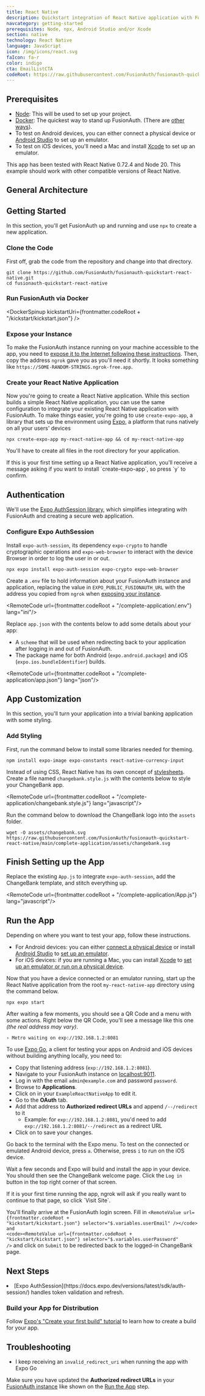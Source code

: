 ```yaml
---
title: React Native
description: Quickstart integration of React Native application with FusionAuth
navcategory: getting-started
prerequisites: Node, npx, Android Studio and/or Xcode
section: native
technology: React Native
language: JavaScript
icon: /img/icons/react.svg
faIcon: fa-r
color: indigo
cta: EmailListCTA
codeRoot: https://raw.githubusercontent.com/FusionAuth/fusionauth-quickstart-react-native/main/
---
```


<Intro technology={frontmatter.technology}
       repositoryUrl="https://github.com/FusionAuth/fusionauth-quickstart-react-native"/>

## Prerequisites

- [Node](https://nodejs.org): This will be used to set up your project.
- [Docker](https://www.docker.com): The quickest way to stand up FusionAuth. (There are [other ways](/docs/get-started/download-and-install/)).
- To test on Android devices, you can either connect a physical device or [Android Studio](https://developer.android.com/studio) to set up an emulator.
- To test on iOS devices, you'll need a Mac and install [Xcode](https://developer.apple.com/xcode/) to set up an emulator.

This app has been tested with React Native 0.72.4 and Node 20. This example should work with other compatible versions of React Native.

## General Architecture

<LoginArchitectureWeb />

## Getting Started

In this section, you'll get FusionAuth up and running and use `npx` to create a new application.

### Clone the Code

First off, grab the code from the repository and change into that directory.

```
git clone https://github.com/FusionAuth/fusionauth-quickstart-react-native.git
cd fusionauth-quickstart-react-native
```

### Run FusionAuth via Docker

<DockerSpinup kickstartUri={frontmatter.codeRoot + "/kickstart/kickstart.json"} />

### Expose your Instance

To make the FusionAuth instance running on your machine accessible to the app, you need to [expose it to the Internet following these instructions](/docs/get-started/download-and-install/development/exposing-instance). Then, copy the address `ngrok` gave you as you'll need it shortly. It looks something like `https://SOME-RANDOM-STRINGS.ngrok-free.app`.

### Create your React Native Application

Now you're going to create a React Native application. While this section builds a simple React Native application, you can use the same configuration to integrate your existing React Native application with FusionAuth.
To make things easier, you're going to use `create-expo-app`, a library that sets up the environment using [Expo](https://docs.expo.dev/), a platform that runs natively on all your users' devices

```shell
npx create-expo-app my-react-native-app && cd my-react-native-app
```

You'll have to create all files in the root directory for your application.

<Aside type="note">
  If this is your first time setting up a React Native application, you'll receive a message asking if you want to install `create-expo-app`, so press `y` to confirm.
</Aside>

## Authentication

We'll use the [Expo AuthSession library](https://docs.expo.dev/versions/latest/sdk/auth-session/), which simplifies integrating with FusionAuth and creating a secure web application.

### Configure Expo AuthSession

Install `expo-auth-session`, its dependency `expo-crypto` to handle cryptographic operations and `expo-web-browser` to interact with the device Browser in order to log the user in or out.

```shell
npx expo install expo-auth-session expo-crypto expo-web-browser
```

Create a `.env` file to hold information about your FusionAuth instance and application, replacing the value in `EXPO_PUBLIC_FUSIONAUTH_URL` with the address you copied from `ngrok` when [exposing your instance](#expose-your-instance).

<RemoteCode url={frontmatter.codeRoot + "/complete-application/.env"}
            lang="ini"/>

Replace `app.json` with the contents below to add some details about your app:
- A `scheme` that will be used when redirecting back to your application after logging in and out of FusionAuth.
- The package name for both Android (`expo.android.package`) and iOS (`expo.ios.bundleIdentifier`) builds.

<RemoteCode url={frontmatter.codeRoot + "/complete-application/app.json"}
            lang="json"/>

## App Customization

In this section, you'll turn your application into a trivial banking application with some styling.

### Add Styling

First, run the command below to install some libraries needed for theming.

```shell
npm install expo-image expo-constants react-native-currency-input
```

Instead of using CSS, React Native has its own concept of [stylesheets](https://reactnative.dev/docs/stylesheet). Create a file named `changebank.style.js` with the contents below to style your ChangeBank app.

<RemoteCode url={frontmatter.codeRoot + "/complete-application/changebank.style.js"}
            lang="javascript"/>

Run the command below to download the ChangeBank logo into the `assets` folder.

```shell
wget -O assets/changebank.svg https://raw.githubusercontent.com/FusionAuth/fusionauth-quickstart-react-native/main/complete-application/assets/changebank.svg
```

## Finish Setting up the App

Replace the existing `App.js` to integrate `expo-auth-session`, add the ChangeBank template, and stitch everything up.

<RemoteCode url={frontmatter.codeRoot + "/complete-application/App.js"}
            lang="javascript"/>

## Run the App

Depending on where you want to test your app, follow these instructions.
- For Android devices: you can either [connect a physical device](https://developer.android.com/studio/run/device) or install [Android Studio](https://developer.android.com/studio) to [set up an emulator](https://developer.android.com/studio/run/emulator).
- For iOS devices: if you are running a Mac, you can install [Xcode](https://developer.apple.com/xcode/) to [set up an emulator or run on a physical device](https://developer.apple.com/documentation/xcode/running-your-app-in-simulator-or-on-a-device/).

Now that you have a device connected or an emulator running, start up the React Native application from the root `my-react-native-app` directory using the command below.

```shell
npx expo start
```

After waiting a few moments, you should see a QR Code and a menu with some actions. Right below the QR Code, you'll see a message like this one _(the real address may vary)_.

```
› Metro waiting on exp://192.168.1.2:8081
```

To use [Expo Go](https://docs.expo.dev/get-started/expo-go/), a client for testing your apps on Android and iOS devices without building anything locally, you need to:

* Copy that listening address (`exp://192.168.1.2:8081`).
* Navigate to your FusionAuth instance on [localhost:9011](http://localhost:9011).
* Log in with the email `admin@example.com` and password `password`.
* Browse to **Applications**.
* Click on <IconButton icon="edit" color="blue" /> in your `ExampleReactNativeApp` to edit it.
* Go to the **OAuth** tab.
* Add that address to **Authorized redirect URLs** and append `/--/redirect` to it
  * Example: for `exp://192.168.1.2:8081`, you'd need to add `exp://192.168.1.2:8081/--/redirect` as a redirect URL
* Click on <IconButton icon="save" color="blue" /> to save your changes.

Go back to the terminal with the Expo menu. To test on the connected or emulated Android device, press `a`. Otherwise, press `i` to run on the iOS device.

Wait a few seconds and Expo will build and install the app in your device. You should then see the ChangeBank welcome page. Click the `Log in` button in the top right corner of that screen.

<Aside type="note">
  If it is your first time running the app, ngrok will ask if you really want to continue to that page, so click `Visit Site`.
</Aside>

You'll finally arrive at the FusionAuth login screen. Fill in <code><RemoteValue url={frontmatter.codeRoot + "kickstart/kickstart.json"} selector="$.variables.userEmail" /></code> and <code><RemoteValue url={frontmatter.codeRoot + "kickstart/kickstart.json"} selector="$.variables.userPassword" /></code> and click on `Submit` to be redirected back to the logged-in ChangeBank page.

## Next Steps

<NextSteps>
  <Fragment slot="security">
    <li>[Expo AuthSession](https://docs.expo.dev/versions/latest/sdk/auth-session/) handles token validation and refresh.</li>
  </Fragment>
</NextSteps>

### Build your App for Distribution

Follow [Expo's "Create your first build" tutorial](https://docs.expo.dev/build/setup/) to learn how to create a build for your app.

## Troubleshooting

* I keep receiving an `invalid_redirect_uri` when running the app with Expo Go

Make sure you have updated the **Authorized redirect URLs** in your [FusionAuth instance](http://localhost:9011) like shown on the [Run the App](#run-the-app) step.
